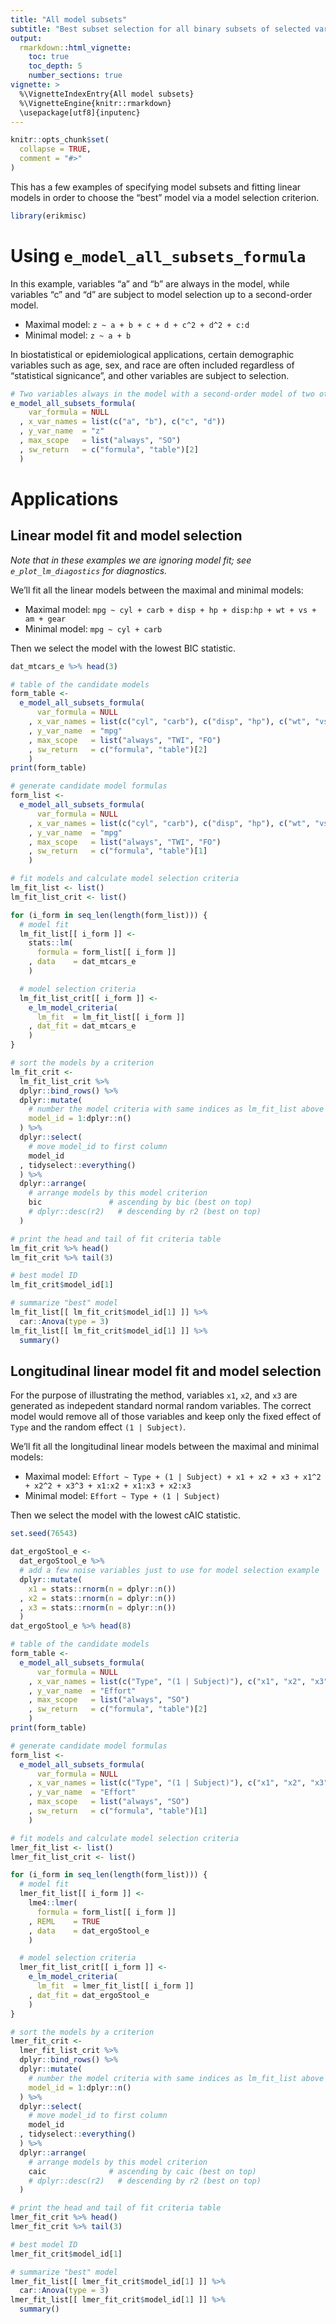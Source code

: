 ```yaml
---
title: "All model subsets"
subtitle: "Best subset selection for all binary subsets of selected variables"
output:
  rmarkdown::html_vignette:
    toc: true
    toc_depth: 5
    number_sections: true
vignette: >
  %\VignetteIndexEntry{All model subsets}
  %\VignetteEngine{knitr::rmarkdown}
  \usepackage[utf8]{inputenc}
---
```


```r
knitr::opts_chunk$set(
  collapse = TRUE,
  comment = "#>"
)
```

This has a few examples of specifying model subsets and fitting linear models
in order to choose the "best" model via a model selection criterion.

```r
library(erikmisc)
```

# Using `e_model_all_subsets_formula`

In this example, variables "a" and "b" are always in the model,
  while variables "c" and "d" are subject to model selection up to a second-order model.

* Maximal model: `z ~ a + b + c + d + c^2 + d^2 + c:d`
* Minimal model: `z ~ a + b`

In biostatistical or epidemiological applications,
  certain demographic variables such as age, sex, and race
  are often included regardless of "statistical signicance",
  and other variables are subject to selection.

```r
# Two variables always in the model with a second-order model of two others
e_model_all_subsets_formula(
    var_formula = NULL
  , x_var_names = list(c("a", "b"), c("c", "d"))
  , y_var_name  = "z"
  , max_scope   = list("always", "SO")
  , sw_return   = c("formula", "table")[2]
  )
```

# Applications

## Linear model fit and model selection

_Note that in these examples we are ignoring model fit;
  see `e_plot_lm_diagostics` for diagnostics._

We'll fit all the linear models between the maximal and minimal models:

* Maximal model: `mpg ~ cyl + carb + disp + hp + disp:hp + wt + vs + am + gear`
* Minimal model: `mpg ~ cyl + carb`

Then we select the model with the lowest BIC statistic.

```r
dat_mtcars_e %>% head(3)

# table of the candidate models
form_table <-
  e_model_all_subsets_formula(
      var_formula = NULL
    , x_var_names = list(c("cyl", "carb"), c("disp", "hp"), c("wt", "vs", "am", "gear"))
    , y_var_name  = "mpg"
    , max_scope   = list("always", "TWI", "FO")
    , sw_return   = c("formula", "table")[2]
    )
print(form_table)

# generate candidate model formulas
form_list <-
  e_model_all_subsets_formula(
      var_formula = NULL
    , x_var_names = list(c("cyl", "carb"), c("disp", "hp"), c("wt", "vs", "am", "gear"))
    , y_var_name  = "mpg"
    , max_scope   = list("always", "TWI", "FO")
    , sw_return   = c("formula", "table")[1]
    )

# fit models and calculate model selection criteria
lm_fit_list <- list()
lm_fit_list_crit <- list()

for (i_form in seq_len(length(form_list))) {
  # model fit
  lm_fit_list[[ i_form ]] <-
    stats::lm(
      formula = form_list[[ i_form ]]
    , data    = dat_mtcars_e
    )

  # model selection criteria
  lm_fit_list_crit[[ i_form ]] <-
    e_lm_model_criteria(
      lm_fit  = lm_fit_list[[ i_form ]]
    , dat_fit = dat_mtcars_e
    )
}

# sort the models by a criterion
lm_fit_crit <-
  lm_fit_list_crit %>%
  dplyr::bind_rows() %>%
  dplyr::mutate(
    # number the model criteria with same indices as lm_fit_list above
    model_id = 1:dplyr::n()
  ) %>%
  dplyr::select(
    # move model_id to first column
    model_id
  , tidyselect::everything()
  ) %>%
  dplyr::arrange(
    # arrange models by this model criterion
    bic               # ascending by bic (best on top)
    # dplyr::desc(r2)   # descending by r2 (best on top)
  )

# print the head and tail of fit criteria table
lm_fit_crit %>% head()
lm_fit_crit %>% tail(3)

# best model ID
lm_fit_crit$model_id[1]

# summarize "best" model
lm_fit_list[[ lm_fit_crit$model_id[1] ]] %>%
  car::Anova(type = 3)
lm_fit_list[[ lm_fit_crit$model_id[1] ]] %>%
  summary()
```



## Longitudinal linear model fit and model selection

For the purpose of illustrating the method, variables `x1`, `x2`, and `x3` are
  generated as indepedent standard normal random variables.
The correct model would remove all of those variables and keep only the
  fixed effect of `Type` and the random effect `(1 | Subject)`.

We'll fit all the longitudinal linear models between the maximal and minimal models:

* Maximal model: `Effort ~ Type + (1 | Subject) + x1 + x2 + x3 + x1^2 + x2^2 + x3^3 + x1:x2 + x1:x3 + x2:x3`
* Minimal model: `Effort ~ Type + (1 | Subject)`

Then we select the model with the lowest cAIC statistic.

```r
set.seed(76543)

dat_ergoStool_e <-
  dat_ergoStool_e %>%
  # add a few noise variables just to use for model selection example
  dplyr::mutate(
    x1 = stats::rnorm(n = dplyr::n())
  , x2 = stats::rnorm(n = dplyr::n())
  , x3 = stats::rnorm(n = dplyr::n())
  )
dat_ergoStool_e %>% head(8)

# table of the candidate models
form_table <-
  e_model_all_subsets_formula(
      var_formula = NULL
    , x_var_names = list(c("Type", "(1 | Subject)"), c("x1", "x2", "x3"))
    , y_var_name  = "Effort"
    , max_scope   = list("always", "SO")
    , sw_return   = c("formula", "table")[2]
    )
print(form_table)

# generate candidate model formulas
form_list <-
  e_model_all_subsets_formula(
      var_formula = NULL
    , x_var_names = list(c("Type", "(1 | Subject)"), c("x1", "x2", "x3"))
    , y_var_name  = "Effort"
    , max_scope   = list("always", "SO")
    , sw_return   = c("formula", "table")[1]
    )

# fit models and calculate model selection criteria
lmer_fit_list <- list()
lmer_fit_list_crit <- list()

for (i_form in seq_len(length(form_list))) {
  # model fit
  lmer_fit_list[[ i_form ]] <-
    lme4::lmer(
      formula = form_list[[ i_form ]]
    , REML    = TRUE
    , data    = dat_ergoStool_e
    )

  # model selection criteria
  lmer_fit_list_crit[[ i_form ]] <-
    e_lm_model_criteria(
      lm_fit  = lmer_fit_list[[ i_form ]]
    , dat_fit = dat_ergoStool_e
    )
}

# sort the models by a criterion
lmer_fit_crit <-
  lmer_fit_list_crit %>%
  dplyr::bind_rows() %>%
  dplyr::mutate(
    # number the model criteria with same indices as lm_fit_list above
    model_id = 1:dplyr::n()
  ) %>%
  dplyr::select(
    # move model_id to first column
    model_id
  , tidyselect::everything()
  ) %>%
  dplyr::arrange(
    # arrange models by this model criterion
    caic              # ascending by caic (best on top)
    # dplyr::desc(r2)   # descending by r2 (best on top)
  )

# print the head and tail of fit criteria table
lmer_fit_crit %>% head()
lmer_fit_crit %>% tail(3)

# best model ID
lmer_fit_crit$model_id[1]

# summarize "best" model
lmer_fit_list[[ lmer_fit_crit$model_id[1] ]] %>%
  car::Anova(type = 3)
lmer_fit_list[[ lmer_fit_crit$model_id[1] ]] %>%
  summary()
```

